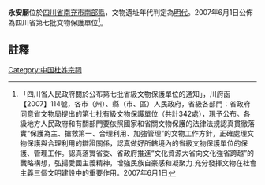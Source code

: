 {{msg:四川省文物保護單位
|名稱 = 永安廟
|編號 = 71
|圖片 = 
|級別 = S7
|分類 = 
|時代 = [[明代|明代]]
|地点 = [[四川省|四川省]][[南充市|南充市]][[南部縣|南部縣]]
|坐標 =
|登錄 = 2007年6月1日
}}
'''永安廟'''位於[[四川省|四川省]][[南充市|南充市]][[南部縣|南部縣]]，文物遺址年代判定為[[明代|明代]]。2007年6月1日公佈為四川省第七批文物保護單位<ref>「四川省人民政府關於公布第七批省級文物保護單位的通知」，川府函【2007】114號，各市（州）、縣（市、區）人民政府，省級各部門：省政府同意省文物局提出的第七批有級文物保護單位（共計342處），現予公布。各級地方人民政府和有關部門要依照國家和省關文物保護的法律法規認真貫徹落實“保護為主、搶救第一、合理利用、加強管理”的文物工作方針，正確處理文物保護與合理利用的辯證關係，認真做好所轄境內的省級文物保護單位的保護、管理工作。認真落實省委、省政府推進“文化資源大省向文化強省跨越”的戰略構想，弘揚愛國主義精神，增強民族自豪感和凝聚力.充分發揮文物在社會主義三個文明建設中的重要作用。2007年6月1日</ref>。
==註釋==
{{reflist}}
{{文物保護單位小作品}}

[[Category:中国杜姓宗祠|Category:中国杜姓宗祠]]